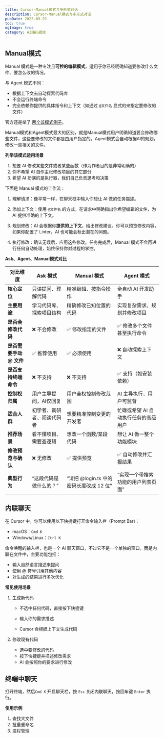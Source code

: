 ```yaml
---
title: Cursor-Manual模式与多形式对话
description: Cursor-Manual模式与多形式对话
pubDate: 2025-09-29
toc: true
ogImage: true
category: AI编码提效
---
```


## Manual模式

Manual 模式是一种专注且**可控的编辑模式**，适用于你已经明确知道要修改什么文件、要怎么改的情况。

与 Agent 模式不同：

- 根据上下文去自动探索代码库
- 不会运行终端命令
- 完全依赖你提供的具体指令和上下文（如通过 `@文件名` 显式的来指定要修改的文件）

官方还是举了 [两个该模式例子](https://docs.cursor.com/chat/manual#example-use-cases)。

Manual模式和Agent模式最大的区别，就是Manual模式用户明确知道要会修改哪些文件，这些要修改的文件都是由用户指定的。Agent模式会自动根据AI的规划，修改一些相关的文件。

**列举该模式适用场景**

1. 想要 AI 修改某些文件或者某些函数（作为作者目的是非常明确的）
2. 你不希望 AI 自作主张修改项目的其它部分
3. 希望 AI 扮演的是执行器，我们自己负责思考和决策

下面是 Manual 模式的工作流：

1. 理解请求：像平常一样，在聊天框中输入你想让 AI 做的任务描述。

2. 添加上下文：使用 `@文件名` 的方式，在请求中明确指出你希望编辑的文件，为 AI 提供准确的上下文。

3. 规划修改：AI 会根据你**提供的上下文**，给出修改建议。你可以预览修改内容，如果你配置了 Linter，AI 也可能会标出潜在的问题。

4. 执行修改：确认无误后，应用这些修改。任务完成后，Manual 模式不会再进行任何自动处理，始终保持你对过程的掌控。

**Ask、Agent、Manual模式对比**

| 对比维度                | Ask 模式                   | Manual 模式                             | Agent 模式                           |
| ----------------------- | -------------------------- | --------------------------------------- | ------------------------------------ |
| **核心定位**            | 只读提问、理解代码         | 精准编辑、按指令操作                    | 全自动 AI 开发助手                   |
| **主要用途**            | 学习代码库、探索项目结构   | 精确修改已知位置的代码                  | 实现复杂需求、规划并修改项目         |
| **是否会修改代码**      | ❌ 不会修改                | ✅ 修改指定的文件                       | ✅ 修改多个文件甚至执行命令          |
| **是否需要手动 @ 文件** | ✅ 推荐使用                | ✅ 必须使用                             | ❌ 自动探索上下文                    |
| **是否支持终端命令**    | ❌ 不支持                  | ❌ 不支持                               | ✅ 支持（如安装依赖）                |
| **控制权归属**          | 用户主导提问，AI仅回复     | 用户全权控制修改范围                    | AI 主导执行，用户可监督              |
| **适合人群**            | 初学者、调研者、阅读代码者 | 想要精准控制变更的开发者                | 忙碌或希望 AI 自动执行任务的高级用户 |
| **推荐场景**            | 看不懂项目、需要查逻辑     | 想改一个函数/某段代码                   | 想让 AI 做一整个功能模块             |
| **修改预览与确认**      | ❌ 无修改                  | ✅ 提供预览                             | ✅ 自动修改并汇报结果                |
| **典型行为**            | “这段代码是做什么的？”     | “请把 @login.ts 中的密码长度改成 12 位” | “实现一个带搜索功能的用户列表页面”   |

## 内联聊天

在 Cursor 中，你可以使用以下快捷键打开命令输入栏（Prompt Bar）：

- macOS：`Cmd K`
- Windows/Linux：`Ctrl K`

命令唤醒的输入栏，也是一个 AI 聊天窗口，不过它不是一个单独的窗口，而是内联在文件中，主要功能包括：

- 输入自然语言描述来提问
- 使用 @ 符号引用其他内容
- 对生成的结果进行多次优化

**常见使用场景**

1. 生成新代码

   - 不选中任何代码，直接按下快捷键

   - 输入你的需求描述

   - Cursor 会根据上下文生成代码

2. 修改现有代码

   - 选中要修改的代码
   - 按下快捷键并描述修改需求
   - AI 会按照你的要求进行修改

## 终端中聊天

打开终端，然后`Cmd K` 开启聊天栏，按 `Esc` 关闭内联聊天，按回车键 `Enter` 执行。

**使用示例**

1. 查找大文件
2. 批量重命名
3. 进程管理
